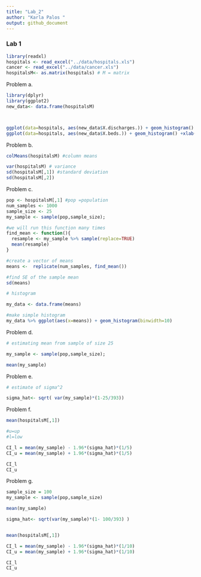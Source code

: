 ```yaml
---
title: "Lab_2"
author: "Karla Palos "
output: github_document
---
```


### Lab 1

```r
library(readxl)
hospitals <- read_excel("../data/hospitals.xls")
cancer <- read_excel("../data/cancer.xls")
hospitalsM<- as.matrix(hospitals) # M = matrix
```


Problem  a. 
```r
library(dplyr)
library(ggplot2)
new_data<- data.frame(hospitalsM)



ggplot(data=hospitals, aes(new_data$X.discharges.)) + geom_histogram() +xlab("discharges")
ggplot(data=hospitals, aes(new_data$X.beds.)) + geom_histogram() +xlab("beds")

```


Problem b.
```r
colMeans(hospitalsM) #column means 

var(hospitalsM) # variance
sd(hospitalsM[,1]) #standard deviation
sd(hospitalsM[,2])

```


Problem c.
```r

pop <- hospitalsM[,1] #pop =population
num_samples <- 1000
sample_size <- 25
my_sample <- sample(pop,sample_size);

#we will run this function many times
find_mean <- function(){
  resample <- my_sample %>% sample(replace=TRUE)
  mean(resample)
}

#create a vector of means
means <-  replicate(num_samples, find_mean())

#find SE of the sample mean
sd(means)

# histogram

my_data <- data.frame(means)

#make simple histogram
my_data %>% ggplot(aes(x=means)) + geom_histogram(binwidth=10)

```


Problem d.
```r

# estimating mean from sample of size 25

my_sample <- sample(pop,sample_size);

mean(my_sample)

```


Problem e.
```r


# estimate of sigma^2

sigma_hat<- sqrt( var(my_sample)*(1-25/393)) 


```


Problem f.
```r
mean(hospitalsM[,1])

#u=up
#l=low

CI_l = mean(my_sample) - 1.96*(sigma_hat)*(1/5)
CI_u = mean(my_sample) + 1.96*(sigma_hat)*(1/5)

CI_l
CI_u

```


Problem g. 
```r
sample_size = 100
my_sample <- sample(pop,sample_size)

mean(my_sample)

sigma_hat<- sqrt(var(my_sample)*(1- 100/393) )


mean(hospitalsM[,1])

CI_l = mean(my_sample) - 1.96*(sigma_hat)*(1/10)
CI_u = mean(my_sample) + 1.96*(sigma_hat)*(1/10)

CI_l
CI_u


```









